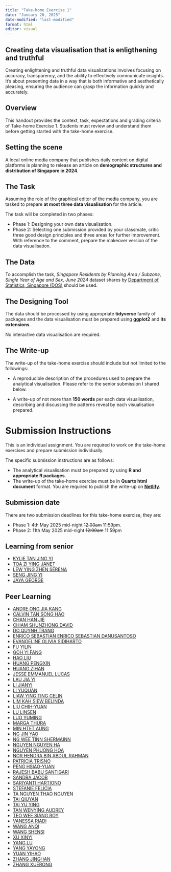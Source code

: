 ```yaml
---
title: "Take-home Exercise 1"
date: "January 20, 2025"
date-modified: "last-modified"
format: html
editor: visual
---
```


::: callout-note
## Creating data visualisation that is enligthening and truthful

Creating enlightening and truthful data visualizations involves focusing on accuracy, transparency, and the ability to effectively communicate insights. It's about presenting data in a way that is both informative and aesthetically pleasing, ensuring the audience can grasp the information quickly and accurately.
:::

## Overview

This handout provides the context, task, expectations and grading criteria of Take-home Exercise 1. Students must review and understand them before getting started with the take-home exercise.

## Setting the scene

A local online media company that publishes daily content on digital platforms is planning to release an article on **demographic structures and distribution of Singapore in 2024**.

## The Task

Assuming the role of the graphical editor of the media company, you are tasked to prepare **at most three data visualisation** for the article.

::: callout-important
The task will be completed in two phases:

-   Phase 1: Designing your own data visualisation.
-   Phase 2: Selecting one submission provided by your classmate, critic three good design principles and three areas for further improvement. With reference to the comment, prepare the makeover version of the data visualisation.
:::

## The Data

To accomplish the task, *Singapore Residents by Planning Area / Subzone, Single Year of Age and Sex, June 2024* dataset shares by [Department of Statistics, Singapore (DOS)](https://www.singstat.gov.sg/) should be used.

## The Designing Tool

The data should be processed by using appropriate **tidyverse** family of packages and the data visualisation must be prepared using **ggplot2** and **its extensions**.

::: callout-important
No interactive data visualisation are required.
:::

## The Write-up

The write-up of the take-home exercise should include but not limited to the followings:

-   A reproducible description of the procedures used to prepare the analytical visualisation. Please refer to the senior submission I shared below.

-   A write-up of not more than **150 words** per each data visualisation, describing and discussing the patterns reveal by each visualisation prepared.

# Submission Instructions

This is an individual assignment. You are required to work on the take-home exercises and prepare submission individually.

::: callout-important
The specific submission instructions are as follows:

-   The analytical visualisation must be prepared by using **R and appropriate R packages**.
-   The write-up of the take-home exercise must be in **Quarto html document** format. You are required to publish the write-up on [**Netlify**](https://www.netlify.com/).
:::

## Submission date

::: callout-important
There are two submission deadlines for this take-home exercise, they are:

-   Phase 1: 4th May 2025 mid-night ~~12:00am~~ 11:59pm.
-   Phase 2: 11th May 2025 mid-night ~~12:00am~~ 11:59pm
:::

## Learning from senior

-   [KYLIE TAN JING YI](https://akalestale.netlify.app/take-home_ex/take-home_ex01/take-home_ex01)
-   [TOA ZI YING JANET](https://janettoaisss608.netlify.app/take-home_ex/take-home_ex01/take-home_ex01)
-   [LEW YING ZHEN SERENA](https://isss608-spacebun.netlify.app/take-home_ex/take-home_ex1/take-home_ex1)
-   [SENG JING YI](https://jingyi-vaa.netlify.app/take-home_ex/take-home_ex01/take-home_ex01)
-   [JAYA GEORGE](https://isss608-jayageorge.netlify.app/take-home_ex/take-home_ex01/take-home_ex01)

## Peer Learning

-   [ANDRE ONG JIA KANG](https://isss608-ay2025-aprilterm.netlify.app/take-home_ex/take-home_ex01/take-home_ex01)
-   [CALVIN TAN SONG HAO](https://isss608-ay2024-25t3.netlify.app/take-home_ex/take-home_ex01-1/take-home_ex01-1)
-   [CHAN HAN JIE](https://isss608-ay2024-25t3-chj.netlify.app/take-home_ex/take-home_ex01/take-home_ex01)
-   [CHIAM SHUNZHONG DAVID](https://isss608-davidchiam.netlify.app/take-home_ex/take-home_ex01/take-home_ex01)
-   [DO QUYNH TRANG](https://isss608-ay2425-qtd.netlify.app/take-home_ex/take-home_ex01/take-home_ex01)
-   [ENRICO SEBASTIAN ENRICO SEBASTIAN DANUSANTOSO](https://iss608-vaa.netlify.app/take-home_ex/take-home_ex01/take%20home%20exercise%201)
-   [EVANGELINE OLIVIA SIDIHARTO](https://isss608-evangelineolivia.netlify.app/take-home_ex/take-home_ex01/take-home_ex01)
-   [FU YILIN](https://isss608-ay2025t2.netlify.app/Take-home_Ex/Take-home_Ex01/Take-home_Ex01.html)
-   [GOH YI FANG](https://isss608-yfgoh.netlify.app/take-home_ex/take-home_ex1/take-home_ex01)
-   [HAO LIU](https://isss608-ay2025-hliu.netlify.app/take_home_exercise/take_home_exercise01/take_home_exercise01)
-   [HUANG PENGXIN](https://pengxinhuang.netlify.app/take-home_ex01/)
-   [HUANG ZIHAN](https://isss608-hzh.netlify.app/take-home_ex/take-home_ex01/take-home_ex01)
-   [JESSE EMMANUEL LUCAS](https://isss608-ay2025.netlify.app/take-home_ex/take-home_ex01/take-home_ex01)
-   [LAU JIA YI](https://isss608-ay2024-25apr-jylau.netlify.app/t1/takehome_ex01)
-   [LI JIANYI](https://isss608-jianyivaa.netlify.app/take-home_ex/take-home_ex01/take-home_ex01a)
-   [LI YUQUAN](https://isss608-2025-yuquan.netlify.app/take-home_ex/take-home_ex01/take-home_ex01)
-   [LIAW YING TING CELIN](https://isss608celin.netlify.app/take-home_ex/take-home_ex01/take-home_ex01)
-   [LIM KAH SIEW BELINDA](https://isss608-ay2024-25t3-belindalim.netlify.app/take-home_ex/take-home_ex01/take-home_ex01)
-   [LIU CHIH-YUAN](https://cabbage-wonderland.netlify.app/takehome_ex/takehome_ex01/takehome_ex01)
-   [LU LINSEN](https://isss608-ay2024-25t2.netlify.app/take-home_ex/take-home_ex01/phase_1/take-home_ex01)
-   [LUO YUMING](https://isss608vaa.netlify.app/take-home_exercise/take-home_ex01/take-home_ex01)
-   [MARGA THURA](https://isss608-ay2024-2025.netlify.app/take-home_ex/take-home_ex01/take-home_ex01)
-   [MIN HTET AUNG](https://isss608-minhtetaung.netlify.app/take-home_ex/take-home_ex01/take-home_ex01)
-   [NG JIN YAO](https://isss608-blessmebellburve.netlify.app/take-home_ex/take-home_ex01/take-home_ex01)
-   [NG WEE TINN SHERMAINN](https://isss608-sherm.netlify.app/take-home_ex/take-home_ex01/take-home_ex01)
-   [NGUYEN NGUYEN HA](https://summernguyenn.netlify.app/take-home_ex/take-home_ex01/take-home_ex01)
-   [NGUYEN PHUONG HOA](https://isss608-ay2024-25t.netlify.app/take-home_ex/take-home_ex01/take-home_ex01(1))
-   [NOR HENDRA BIN ABDUL RAHMAN](https://norhendra-isss608.netlify.app/take-home_ex/take-home_ex01/take-home_ex01)
-   [PATRICIA TRISNO](https://isss608-ay2024-25t2-pat.netlify.app/take-home_exercise/take-home_ex01/take-home_exercise01)
-   [PENG HSIAO-YUAN](https://lesteronthecouchisss608.netlify.app/take-home_ex/take-home_ex01/take-home_ex01)
-   [RAJESH BABU SANTIGARI](https://isss608vaarajesh01.netlify.app/takehomeexercises/take_homeexercise1/take_homeexercise1)
-   [SANDRA JACOB](https://sandrajacob-isss608.netlify.app/takehome_exercises/takehome_ex01/takehomeex01)
-   [SARIYANTI HARTIONO](https://isss608-shar.netlify.app/take-home_ex/take-home_ex_1/take-home_ex01)
-   [STEFANIE FELICIA](https://isss608-ay2025-april.netlify.app/take-home_ex/take-home_ex01/take-home_ex01)
-   [TA NGUYEN THAO NGUYEN](https://isss608-cindy.netlify.app/take-home_exercise/take-home_ex01/take-home_ex01a)
-   [TAI QIUYAN](https://isss608-ay2025-qiuyan.netlify.app/takehome_ex/takehome_ex01/takehome_ex01)
-   [TAI YU YING](https://whereinsightbegins.netlify.app/take-home_ex/take-home_ex01/take-homeexercise1)
-   [TAN WENYING AUDREY](https://isss608-ay2024-25-dreytwy.netlify.app/take-home_ex/take-home_ex01/take-home_ex01)
-   [TEO WEE SIANG ROY](https://iss608-first-session.netlify.app/take-home_ex/take-home_ex01/take-home_ex01)
-   [VANESSA RIADI](https://isss608-vriadi.netlify.app/take-home_ex/take-home_ex01/take-home_ex01)
-   [WANG ANQI](https://isss608-25t3-anqi.netlify.app/take-home_ex/take-home_ex01/take-home_ex01)
-   [WANG SHENSI](https://wshensi.netlify.app/take-home_ex/take-home_ex01/take-home_ex01)
-   [XU XINYI](https://xinyixu.netlify.app/take-home_exercise/take-home_ex01/take-home_exercise01)
-   [YANG LU](https://isss608yanglu.netlify.app/take-home_ex/take-home_ex01/take-home_ex01)
-   [YANG YAYONG](https://isss608-vaa-yangyayong.netlify.app/take-home_exercise/take-home_ex01/take-home_ex01)
-   [YUAN YIHAO](https://isss-608-yihao-yuan.netlify.app/take-home_ex/take-home_ex01/take-home_ex01)
-   [ZHANG JINGHAN](https://isss608-visualanalytics.netlify.app/take-home_ex/take-home_ex01/take-home_ex01)
-   [ZHANG XUERONG]()
